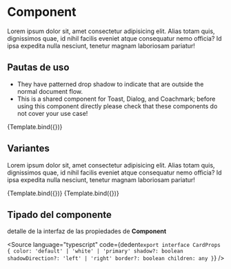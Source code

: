 

<Meta title="Atoms/Component" component={Component} />


# Component

Lorem ipsum dolor sit, amet consectetur adipisicing elit. Alias totam quis, dignissimos quae, id nihil facilis eveniet atque consequatur nemo officia? Id ipsa expedita nulla nesciunt, tenetur magnam laboriosam pariatur!

## **Pautas de uso**

- They have patterned drop shadow to indicate that are outside the normal document flow.
- This is a shared component for Toast, Dialog, and Coachmark; before using this component directly please check that these components do not cover your use case!

<Story name="Default" args={{}}>
  {Template.bind({})}
</Story>

## **Variantes**

Lorem ipsum dolor sit, amet consectetur adipisicing elit. Alias totam quis, dignissimos quae, id nihil facilis eveniet atque consequatur nemo officia? Id ipsa expedita nulla nesciunt, tenetur magnam laboriosam pariatur!

<Canvas>
  <Story name="Primary" args={{}}>
    {Template.bind({})}
  </Story>
  <Story name="Secondary" args={{}}>
    {Template.bind({})}
  </Story>
</Canvas>

## Tipado del componente

detalle de la interfaz de las propiedades de **Component**

<Source
  language="typescript"
  code={dedent`
    export interface CardProps {
      color: 'default' | 'white' | 'primary'
      shadow?: boolean
      shadowDirection?: 'left' | 'right'
      border?: boolean
      children: any
    }
  `}
/>

